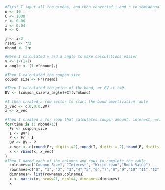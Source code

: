 ```r
#First I input all the givens, and then converted i and r to semiannual rates, and converted n into number of half-years
n <- 10
C <- 1000
r <- 0.06
i <- 0.04
F <- C

j <- i/2
rsemi <- r/2
nbond <- 2*n

#Here I calculated v and a angle to make calculations easier
v <- 1/(1+j)
a_angle <- (1-v^nbond)/j

#Then I calculated the coupon size
coupon_size <- F*(rsemi)

#Then I calculated the price of the bond, or BV at t=0
BV <- (coupon_size*a_angle)+C*(v^nbond)

#I then created a row vector to start the bond amortization table
x_vec <- c(0,0,0,BV)
x <- x_vec

#Then I created a for loop that calculates coupon amount, interest, write-down, and book value for each of the 20 periods
for(time in 1: nbond+1){
  Fr <- coupon_size
  I <- BV*j
  P <- Fr - I
  BV <- BV - P
  x_vec <- c(round(Fr, digits =2),round(I, digits = 2),round(P, digits = 2), round(BV,digits= 2))
  x <- rbind(x, x_vec)
} 
#Then I named each of the columns and rows to complete the table
  colnames=c("Coupon Size", "Interest", "Write-down","Book Value")
  rownames=c("0", "1", "2", "3","4","5","6","7","8","9","10","11","12","13","14","15","16","17","18","19","20")
  dimnames<- list(rownames,colnames)
  x <- matrix(x, nrow=21, ncol=4, dimnames=dimnames)
  x
```

